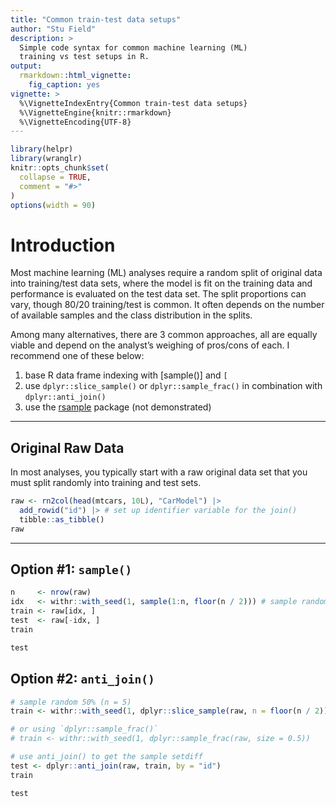 ```yaml
---
title: "Common train-test data setups"
author: "Stu Field"
description: >
  Simple code syntax for common machine learning (ML)
  training vs test setups in R.
output:
  rmarkdown::html_vignette:
    fig_caption: yes
vignette: >
  %\VignetteIndexEntry{Common train-test data setups}
  %\VignetteEngine{knitr::rmarkdown}
  %\VignetteEncoding{UTF-8}
---
```


```r
library(helpr)
library(wranglr)
knitr::opts_chunk$set(
  collapse = TRUE,
  comment = "#>"
)
options(width = 90)
```


# Introduction

Most machine learning (ML) analyses require a random split of original data
into training/test data sets, where the model is fit on the training data
and performance is evaluated on the test data set. The split proportions can
vary, though 80/20 training/test is common. It often depends on the number of
available samples and the class distribution in the splits.

Among many alternatives, there are 3 common approaches, all are equally
viable and depend on the analyst's weighing of pros/cons of each.
I recommend one of these below:

1. base R data frame indexing with [sample()] and `[`
1. use `dplyr::slice_sample()` or `dplyr::sample_frac()` in
   combination with `dplyr::anti_join()`
1. use the [rsample](https://rsample.tidymodels.org) package (not demonstrated)

---------


## Original Raw Data

In most analyses, you typically start with a raw original data set that
you must split randomly into training and test sets.

```r
raw <- rn2col(head(mtcars, 10L), "CarModel") |>
  add_rowid("id") |> # set up identifier variable for the join()
  tibble::as_tibble()
raw
```


---------


## Option #1: `sample()`

```r
n     <- nrow(raw)
idx   <- withr::with_seed(1, sample(1:n, floor(n / 2))) # sample random 50% (n = 5)
train <- raw[idx, ]
test  <- raw[-idx, ]
train

test
```


## Option #2: `anti_join()`

```r
# sample random 50% (n = 5)
train <- withr::with_seed(1, dplyr::slice_sample(raw, n = floor(n / 2)))

# or using `dplyr::sample_frac()`
# train <- withr::with_seed(1, dplyr::sample_frac(raw, size = 0.5))

# use anti_join() to get the sample setdiff
test <- dplyr::anti_join(raw, train, by = "id")
train

test
```
